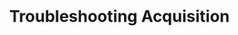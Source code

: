 ---
id: acquisition_troubleshoot
title: Troubleshooting Acquisition
pagination_prev: getting_started/next_steps
pagination_next: getting_started/post_installation/profiles
---